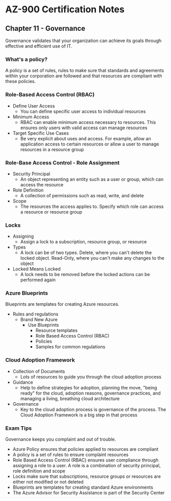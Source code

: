 # AZ-900 Certification Notes
## Chapter 11 - Governance

Governance validates that your organization can achieve its goals through effective and efficient use of IT.

### What's a policy?
A policy is a set of rules, rules to make sure that standards and agreements within your corporation are followed and that resources are compliant with these policies.

### Role-Based Access Control (RBAC)
* Define User Access
	* You can define specific user access to individual resources
* Minimum Access
	* RBAC can enable minimum access necessary to resources. This ensures only users with valid access can manage resources
* Target Specific Use Cases
	* Be very explicit about uses and access. For example, allow an application access to certain resources or allow a user to manage resources in a resource group

### Role-Base Access Control - Role Assignment
* Security Principal
	* An object representing an entity such as a user or group, which can access the resource
* Role Definition
	* A collection of permissions such as read, write, and delete
* Scope
	* The resources the access applies to. Specify which role can access a resource or resource group

### Locks
* Assigning
	* Assign a lock to a subscription, resource group, or resource
* Types
	* A lock can be of two types. Delete, where you can't delete the locked object. Read-Only, where you can't make any changes to the object
* Locked Means Locked
	* A lock needs to be removed before the locked actions can be performed again

### Azure Blueprints
Blueprints are templates for creating Azure resources.
* Rules and regulations
	* Brand New Azure
		* Use Blueprints
			* Resource templates
			* Role Based Access Control (RBAC)
			* Policies
			* Samples for common regulations

### Cloud Adoption Framework
* Collection of Documents
	* Lots of resources to guide you through the cloud adoption process
* Guidance
	* Help to define strategies for adoption, planning the move, "being ready" for the cloud, adoption reasons, governance practices, and managing a living, breathing cloud architecture
* Governance
	* Key to the cloud adoption process is governance of the process. The Cloud Adoption Framework is a big step in that process

### Exam Tips
Governance keeps you complaint and out of trouble.
* Azure Policy ensures that policies applied to resources are compliant
* A policy is a set of rules to ensure complaint resources
* Role Based Access Control (RBAC) ensures user compliance through assigning a role to a user. A role is a combination of security principal, role definition and scope
* Locks make sure that subscriptions, resource groups or resources are either not modified or not deleted
* Blueprints are templates for creating standard Azure environments
* The Azure Advisor for Security Assistance is part of the Security Center